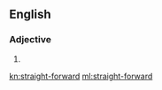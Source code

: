 ==English==

===Adjective===
{{en-adj|head=[[straight]]-[[forward]]}}

# {{alternative spelling of|straightforward}}

[[kn:straight-forward]]
[[ml:straight-forward]]